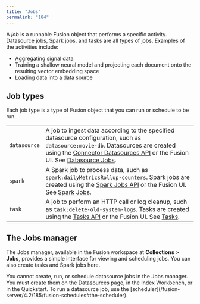 ```yaml
---
title: "Jobs"
permalink: "184"
---
```


A *job* is a runnable Fusion object that performs a specific activity. Datasource jobs, Spark jobs, and tasks are all types of jobs. Examples of the activities include:

* Aggregating signal data
* Training a shallow neural model and projecting each document onto the resulting vector embedding space
* Loading data into a data source

## Job types

Each job type is a type of Fusion object that you can run or schedule to be run.

|  |  |
| --- | --- |
| `datasource` | A job to ingest data according to the specified datasource configuration, such as `datasource:movie-db`. Datasources are created using the [Connector Datasources API](/fusion-server/4.2/353/connector-datasources-api) or the Fusion UI.  See [Datasource Jobs](/fusion-server/4.2/186/datasource-jobs). |
| `spark` | A Spark job to process data, such as `spark:dailyMetricsRollup-counters`. Spark jobs are created using the [Spark Jobs API](/fusion-server/4.2/312/spark-jobs-api) or the Fusion UI.  See [Spark Jobs](/fusion-server/4.2/187/spark-jobs). |
| `task` | A job to perform an HTTP call or log cleanup, such as `task:delete-old-system-logs`. Tasks are created using the [Tasks API](/fusion-server/4.2/317/tasks-api) or the Fusion UI.  See [Tasks](/fusion-server/4.2/183/tasks). |

## The Jobs manager

The Jobs manager, available in the Fusion workspace at **Collections** > **Jobs**, provides a simple interface for viewing and scheduling jobs. You can also create tasks and Spark jobs here.

<Note>
You cannot create, run, or schedule datasource jobs in the Jobs manager. You must create them on the Datasources page, in the Index Workbench, or in the Quickstart. To run a datasource job, use the [scheduler](/fusion-server/4.2/185/fusion-schedules#the-scheduler).
</Note>

